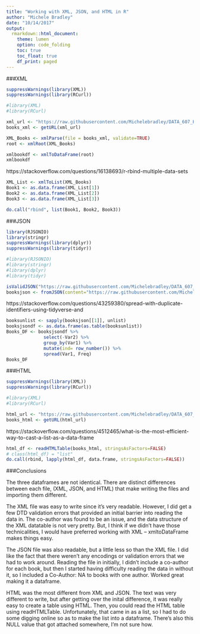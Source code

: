 ```yaml
---
title: "Working with XML, JSON, and HTML in R"
author: "Michele Bradley"
date: "10/14/2017"
output:
  rmarkdown::html_document:
    theme: lumen
    option: code_folding
    toc: true
    toc_float: true
    df_print: paged
---
```


###XML

```r
suppressWarnings(library(XML))
suppressWarnings(library(RCurl))
```

```r
#library(XML)
#library(RCurl)

xml_url <- "https://raw.githubusercontent.com/Michelebradley/DATA_607_HW/master/HW7/Books.xml"
books_xml <- getURL(xml_url)

XML_Books <- xmlParse(file = books_xml, validate=TRUE)
root <- xmlRoot(XML_Books)
```

```r
xmlbookdf <- xmlToDataFrame(root)
xmlbookdf
```

https://stackoverflow.com/questions/16138693/r-rbind-multiple-data-sets

```r
XML_List <- xmlToList(XML_Books)
Book1 <- as.data.frame(XML_List[1])
Book2 <- as.data.frame(XML_List[2])
Book3 <- as.data.frame(XML_List[3])

do.call("rbind", list(Book1, Book2, Book3))
```

###JSON

```r
library(RJSONIO)
library(stringr)
suppressWarnings(library(dplyr))
suppressWarnings(library(tidyr))
```

```r
#library(RJSONIO)
#library(stringr)
#library(dplyr)
#library(tidyr)

isValidJSON("https://raw.githubusercontent.com/Michelebradley/DATA_607_HW/master/HW7/Books.json")
booksjson <- fromJSON(content="https://raw.githubusercontent.com/Michelebradley/DATA_607_HW/master/HW7/Books.json", simplify = FALSE)
```

https://stackoverflow.com/questions/43259380/spread-with-duplicate-identifiers-using-tidyverse-and

```r
booksunlist <- sapply(booksjson[[1]], unlist)
booksjsondf <- as.data.frame(as.table(booksunlist))
Books_DF <- booksjsondf %>%
              select(-Var2) %>%
              group_by(Var1) %>%
              mutate(ind= row_number()) %>%
              spread(Var1, Freq)
Books_DF       
```

###HTML

```r
suppressWarnings(library(XML))
suppressWarnings(library(RCurl))
```

```r
#library(XML)
#library(RCurl)

html_url <- "https://raw.githubusercontent.com/Michelebradley/DATA_607_HW/master/HW7/Books.html"
books_html <- getURL(html_url)
```

https://stackoverflow.com/questions/4512465/what-is-the-most-efficient-way-to-cast-a-list-as-a-data-frame

```r
html_df <- readHTMLTable(books_html, stringsAsFactors=FALSE)
# class(html_df) = "list"
do.call(rbind, lapply(html_df, data.frame, stringsAsFactors=FALSE))
```

###Conclusions

The three dataframes are not identical. There are distinct differences between each file, (XML, JSON, and HTML) that make writing the files and importing them different. 

The XML file was easy to write since it's very readable. However, I did get a few DTD validation errors that provided an initial barrier into reading the data in. The co-author was found to be an issue, and the data structure of the XML datatable is not very pretty. But, I think if we didn't have those technicalities, I would have preferred working with XML -- xmltoDataFrame makes things easy. 

The JSON file was also readable, but a little less so than the XML file. I did like the fact that there weren't any encodings or validation errors that we had to work around. Reading the file in initially, I didn't include a co-author for each book, but then I started having difficulty reading the data in without it, so I included a Co-Author: NA to books with one author. Worked great making it a dataframe. 

HTML was the most different from XML and JSON. The text was very different to write, but after getting over the inital difference, it was really easy to create a table using HTML. Then, you could read the HTML table using readHTMLTable. Unfortunately, that came in as a list, so I had to do some digging online so as to make the list into a dataframe. There's also this NULL value that got attached somewhere, I'm not sure how.